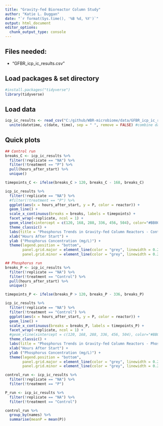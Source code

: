 ```yaml
---
title: "Gravity-fed Bioreactor Column Study"
author: "Katie L. Duggan"
date: "`r format(Sys.time(), '%B %d, %Y')`"
output: html_document
editor_options: 
  chunk_output_type: console
---
```

## Files needed:

- "GFBR_icp_ic_results.csv"

## Load packages & set directory
```r
#install.packages("tidyverse")
library(tidyverse)
```

## Load data
```r
icp_ic_results <- read_csv("C:/github/WBR-microbiome/data/GFBR_icp_ic_results.csv") %>% 
  unite(datetime, c(date, time), sep = " ", remove = FALSE) #combine date and time
```

## Quick plots
```r
## Control run
breaks_C <- icp_ic_results %>% 
  filter(!replicate == "NA") %>%
  filter(!treatment == "P") %>%
  pull(hours_after_start) %>% 
  unique()

timepoints_C <- ifelse(breaks_C > 120, breaks_C - 168, breaks_C)

icp_ic_results %>% 
  filter(!replicate == "NA") %>%
  #filter(!treatment == "P") %>% 
  ggplot(aes(x = hours_after_start, y = P, color = reactor)) +
  geom_line() +
  scale_x_continuous(breaks = breaks, labels = timepoints) +
  facet_wrap(~replicate, ncol = 1) +
  geom_vline(xintercept = c(120, 168, 288, 336, 456, 504), color="#BB0000", linetype="dashed") +
  theme_classic() +
  labs(title = "Phosphorus Trends in Gravity-fed Column Reactors - Control Run", color = "Reactor:") +
  xlab("Hours After Start") +
  ylab ("Phosphorus Concentration (mg/L)") +
  theme(legend.position = "bottom",
        panel.grid.major = element_line(color = "grey", linewidth = 0.25, linetype = 2),
        panel.grid.minor = element_line(color = "grey", linewidth = 0.25, linetype = 2))

## Phosphorus run
breaks_P <- icp_ic_results %>% 
  filter(!replicate == "NA") %>%
  filter(!treatment == "Control") %>%
  pull(hours_after_start) %>% 
  unique()

timepoints_P <- ifelse(breaks_P > 120, breaks_P - 336, breaks_P)

icp_ic_results %>% 
  filter(!replicate == "NA") %>%
  filter(!treatment == "Control") %>% 
  ggplot(aes(x = hours_after_start, y = P, color = reactor)) +
  geom_line() +
  scale_x_continuous(breaks = breaks_P, labels = timepoints_P) +
  facet_wrap(~replicate, ncol = 1) +
  #geom_vline(xintercept = c(120, 168, 288, 336, 456, 504), color="#BB0000", linetype="dashed") +
  theme_classic() +
  labs(title = "Phosphorus Trends in Gravity-fed Column Reactors - Phosphorus Run", color = "Reactor:") +
  xlab("Hours After Start") +
  ylab ("Phosphorus Concentration (mg/L)") +
  theme(legend.position = "bottom",
        panel.grid.major = element_line(color = "grey", linewidth = 0.25, linetype = 2),
        panel.grid.minor = element_line(color = "grey", linewidth = 0.25, linetype = 2))


```

```r
control_run <- icp_ic_results %>% 
  filter(!replicate == "NA") %>%
  filter(!treatment == "P")

P_run <- icp_ic_results %>% 
  filter(!replicate == "NA") %>%
  filter(!treatment == "Control")

control_run %>% 
  group_by(names) %>% 
  summarise(meanP = mean(P))
```

